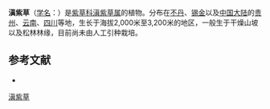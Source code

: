 {{Speciesbox
| name = 滇紫草
| status = 
| status_system = 
| image =
| genus = Onosma
| species = paniculatum
| authority = Bur. et Franch.
}}

'''滇紫草'''（[[学名|学名]]：{{lang|la|''Onosma paniculatum''}}）是[[紫草科|紫草科]][[滇紫草属|滇紫草属]]的植物。分布在[[不丹|不丹]]、[[锡金|锡金]]以及[[中国大陆|中国大陆]]的[[贵州|贵州]]、[[云南|云南]]、[[四川|四川]]等地，生长于海拔2,000米至3,200米的地区，一般生于干燥山坡以及松林林缘，目前尚未由人工引种栽培。

== 参考文献 ==
<div class="references-small">
* {{cite web| url =http://www.bioinfo.cn/db05/KmzwSpecies.php?action=view&id=1730| title =滇紫草| work =《中国高等植物数据库全库》| publisher =中国科学院微生物研究所| author =昆明植物研究所| accessdate =2009-02-22| deadurl =yes| archiveurl =https://web.archive.org/web/20160305044114/http://www.bioinfo.cn/db05/KmzwSpecies.php?action=view&id=1730| archivedate =2016-03-05}}
</div>
{{Taxonbar|from=Q15225655}}

[[Category:滇紫草属|滇紫草]]


{{植物小作品}}